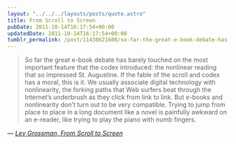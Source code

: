```yaml
---
layout: "../../../layouts/posts/quote.astro"
title: From Scroll to Screen
pubDate: 2011-10-14T16:17:54+00:00
updatedDate: 2011-10-14T16:17:54+00:00
tumblr_permalink: /post/11438621600/so-far-the-great-e-book-debate-has-barely-touched
---
```


> So far the great e-book debate has barely touched on the most important feature that the codex introduced: the nonlinear reading that so impressed St. Augustine. If the fable of the scroll and codex has a moral, this is it. We usually associate digital technology with nonlinearity, the forking paths that Web surfers beat through the Internet’s underbrush as they click from link to link. But e-books and nonlinearity don’t turn out to be very compatible. Trying to jump from place to place in a long document like a novel is painfully awkward on an e-reader, like trying to play the piano with numb fingers.

— <cite>[Lev Grossman, _From Scroll to Screen_](https://www.nytimes.com/2011/09/04/books/review/the-mechanic-muse-from-scroll-to-screen.html?_r=3)</cite>
